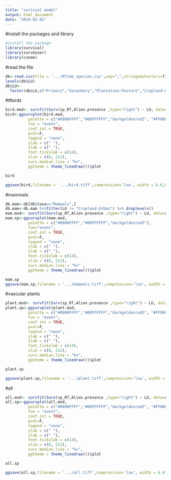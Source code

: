 ```yaml
---
title: "surivial model"
output: html_document
date: "2024-02-02"
---
```

#install the packages and library
```r
#install the package
library(survival)
library(survminer)
library(coxme)
```
#read the file
```r
db<-read.csv(file = '.../RTime_species.csv',sep=";",stringsAsFactors=T)
levels(db$LU)
db$LU<-
  factor(db$LU,c("Primary","Secondary","Plantation-Pasture","Cropland-Urban"))
```

##birds
```r
bird.mod<- survfit(Surv(sp_RT,Alien.presence ,type="right") ~ LU, data=db[db$taxa=="Birds",])
bird<-ggsurvplot(bird.mod,
          palette = c("#0000FFFF","#00FFFFFF","darkgoldenrod3", "#FF0000FF"),
          fun = "event",
          conf.int = TRUE,
          pval=F,
          legend = "none",
          ylab = c(" "), 
          xlab = c(" "),
          font.tickslab = c(14),
          xlim = c(0, 212),
          surv.median.line = "hv", 
          ggtheme = theme_linedraw())$plot

bird

ggsave(bird,filename = '.../bird.tiff',compression='lzw', width = 6.0,height = 4,dpi=200)
```
#mammals
```r
db.mam<-db[db$taxa=="Mammals",]
db.mam<-db.mam %>%filter(LU != "Cropland-Urban") %>% droplevels()
mam.mod<- survfit(Surv(sp_RT,Alien.presence ,type="right") ~ LU, data=db.mam)
mam.sp<-ggsurvplot(mam.mod,
          palette = c("#0000FFFF","#00FFFFFF","darkgoldenrod3"), 
          fun="event",
          conf.int = TRUE,
          pval=F,
          legend = "none",
          ylab = c(" "), 
          xlab = c(" "),
          font.tickslab = c(14),
          xlim = c(0, 212),
          surv.median.line = "hv" ,
          ggtheme = theme_linedraw())$plot

mam.sp
ggsave(mam.sp,filename = '.../mammals.tiff',compression='lzw', width = 6.0,height = 4,dpi=200)
```
#vascular plants
```r
plant.mod<- survfit(Surv(sp_RT,Alien.presence ,type="right") ~ LU, data=db[db$taxa=="Vascular plants",])
plant.sp<-ggsurvplot(plant.mod,
          palette = c("#0000FFFF","#00FFFFFF","darkgoldenrod3", "#FF0000FF"),
          fun = "event",
          conf.int = TRUE,
          pval=F,
          legend = "none",
          ylab = c(" "), 
          xlab = c(" "),
          font.tickslab = c(14),
          xlim = c(0, 212),
          surv.median.line = "hv", 
          ggtheme = theme_linedraw())$plot

plant.sp

ggsave(plant.sp,filename = '.../plant.tiff',compression='lzw', width = 6.0,height = 4,dpi=200)
```
#all
```r
all.mod<- survfit(Surv(sp_RT,Alien.presence ,type="right") ~ LU, data=db)
all.sp<-ggsurvplot(all.mod,
          palette = c("#0000FFFF","#00FFFFFF","darkgoldenrod3", "#FF0000FF"),
          fun = "event",
          conf.int = TRUE,
          pval=F,
          legend = "none",
          ylab = c(" "), 
          xlab = c(" "),
          font.tickslab = c(14),
          xlim = c(0, 212),
          surv.median.line = "hv", 
          ggtheme = theme_linedraw())$plot

all.sp

ggsave(all.sp,filename = '.../all.tiff',compression='lzw', width = 6.0,height = 4,dpi=200)
```



